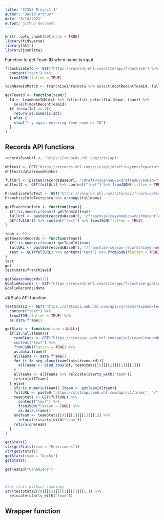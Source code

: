 ```yaml
---
title: "ST558 Project 1"
author: "David Arthur"
date: "6/14/2021"
output: github_document
---
```


```r
knitr::opts_chunk$set(echo = TRUE)
library(tidyverse)
library(httr)
library(jsonlite)
```

Function to get Team ID when name is input
```r
franchiseInfo <- GET("https://records.nhl.com/site/api/franchise") %>% 
  content("text") %>% 
  fromJSON(flatten = TRUE)

teamNameIdMatch <- franchiseInfo$data %>% select(mostRecentTeamId, fullName, teamAbbrev)

getTeamId <- function(team){
  Id <- teamNameIdMatch %>% filter(str_detect(fullName, team)) %>%
    select(mostRecentTeamId)
  if (nrow(Id) == 1){
    return(as.numeric(Id))
  } else {
    stop("try again entering team name or ID")
  }
}
```

## Records API functions
```r
recordsBaseUrl <- "https://records.nhl.com/site/api"

nhltest <- GET("https://records.nhl.com/site/api/draft?cayenneExp=draftYear=2017%20and%20draftedByTeamId=15%20and%20roundNumber!=4") %>% content("text") %>% fromJSON(flatten = TRUE)
nhltest$data$roundNumber

fullUrl <- paste0(recordsBaseUrl, "/draft?cayenneExp=draftedByTeamId=", team)
nhltest2 <- GET(fullUrl) %>% content("text") %>% fromJSON(flatten = TRUE)

FranchiseInfoTest <- GET("https://records.nhl.com/site/api/franchise?cayenneEsp=teamAbbrev=MTL") %>% content("text") %>% fromJSON(flatten = TRUE)
FranchiseInfoTest$data %>% arrange(fullName)


```




```r
getFranchiseInfo <- function(team){
  if(!is.numeric(team)) getTeamId(team)
  fullUrl <- paste0(recordsBaseUrl, "/franchise?cayenneEsp=mostRecentTeamId=", team)
  GET(fullUrl) %>% content("text") %>% fromJSON(flatten = TRUE)
}

team <- 12
getSeasonRecords <- function(team){
  if(!is.numeric(team)) getTeamId(team)
  fullURL <- paste0(recordsBaseUrl, "/franchise-season-records?cayenneEsp=FranchiseId=", team)
  test <- GET(fullURL) %>% content("text") %>% fromJSON(flatten = TRUE) %>% as.data.frame()
}
test
get
test$data$franchiseId

getSeasonRecords(12)
GoalieRecords <- GET("https://records.nhl.com/site/api/franchise-goalie-records?cayenneEsp=id=235") %>% content("text") %>% fromJSON(flatten = TRUE)
GoalieRecords$data

```


##Stats API function
```r
testStats2 <- GET("https://statsapi.web.nhl.com/api/v1/teams?expand=team.stats") %>%
  content("text") %>%
  fromJSON(flatten = TRUE) %>%
  as.data.frame()

getStats <- function(team = NULL){
  if(is.null(team)){
    teamStats <- GET("https://statsapi.web.nhl.com/api/v1/teams?expand=team.stats") %>%
    content("text") %>%
    fromJSON(flatten = TRUE) %>%
    as.data.frame()
    allTeams <- data.frame()
    for (i in seq_along(teamStats$teams.id)){
      allTeams <- bind_rows(df, teamStats[[9]][[i]][[1]][[1]])
    }
    allTeams <- allTeams %>% relocate(starts_with("team"))
    return(allTeams)
  } else{
    if(!is.numeric(team)) {team <- getTeamId(team)}
    fullURL <- paste0("https://statsapi.web.nhl.com/api/v1/teams", "/", team, "?expand=team.stats")
    teamStats <- GET(fullURL) %>%
      content("text") %>%
      fromJSON(flatten = TRUE) %>%
      as.data.frame()
    oneTeam <- teamStats[[9]][[1]][[1]][[1]] %>%
      relocate(starts_with("team"))
    return(oneTeam)
  }
}

getStats()
str(getStats(team = "Hurricanes"))
str(getStats())
getStats(team = "Ducks")
getStats()

getTeamId("Canadiens")



#for stats without rankings
str(testStats2[[9]][[11]][[1]][[1]][1,]) %>%
  relocate(starts_with("team"))
```

## Wrapper function